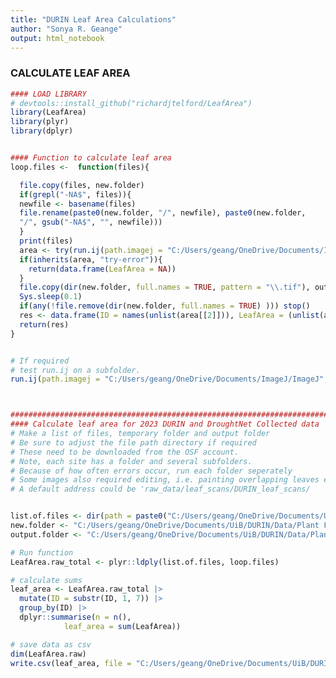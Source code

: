 ```yaml
---
title: "DURIN Leaf Area Calculations"
author: "Sonya R. Geange"
output: html_notebook
---
```



### CALCULATE LEAF AREA ###


```r

#### LOAD LIBRARY
# devtools::install_github("richardjtelford/LeafArea")
library(LeafArea)
library(plyr)
library(dplyr)


#### Function to calculate leaf area
loop.files <-  function(files){

  file.copy(files, new.folder)
  if(grepl("-NA$", files)){
  newfile <- basename(files)
  file.rename(paste0(new.folder, "/", newfile), paste0(new.folder,
  "/", gsub("-NA$", "", newfile)))
  }
  print(files)
  area <- try(run.ij(path.imagej = "C:/Users/geang/OneDrive/Documents/ImageJ/ImageJ", set.directory = new.folder, distance.pixel = 237, known.distance = 2, log = TRUE, low.size = 0.005, trim.pixel = 60, trim.pixel2 = 150, save.image = TRUE))
  if(inherits(area, "try-error")){
    return(data.frame(LeafArea = NA))
  }
  file.copy(dir(new.folder, full.names = TRUE, pattern = "\\.tif"), output.folder)
  Sys.sleep(0.1)
  if(any(!file.remove(dir(new.folder, full.names = TRUE) ))) stop()
  res <- data.frame(ID = names(unlist(area[[2]])), LeafArea = (unlist(area[[2]])))
  return(res)
}


# If required
# test run.ij on a subfolder.
run.ij(path.imagej = "C:/Users/geang/OneDrive/Documents/ImageJ/ImageJ", set.directory = "C:/Users/geang/OneDrive/Documents/UiB/DURIN/Data/Plant Functional Traits/Tjotta Leaf Scans/2023.07.06 C3PO/", distance.pixel = 237, known.distance = 2, log = TRUE, low.size = 0.05, trim.pixel = 58, trim.pixel2 = 150, save.image = TRUE)



###########################################################################
#### Calculate leaf area for 2023 DURIN and DroughtNet Collected data
# Make a list of files, temporary folder and output folder
# Be sure to adjust the file path directory if required
# These need to be downloaded from the OSF account. 
# Note, each site has a folder and several subfolders.
# Because of how often errors occur, run each folder seperately
# Some images also required editing, i.e. painting overlapping leaves etc.
# A default address could be 'raw_data/leaf_scans/DURIN_leaf_scans/


list.of.files <- dir(path = paste0("C:/Users/geang/OneDrive/Documents/UiB/DURIN/Data/Plant Functional Traits/Edited Scans/Edited"), pattern = "jpeg|jpg", recursive = TRUE, full.names = TRUE)
new.folder <- "C:/Users/geang/OneDrive/Documents/UiB/DURIN/Data/Plant Functional Traits/Edited Scans/Edited/Temp" # "raw_data/Temp/"
output.folder <- "C:/Users/geang/OneDrive/Documents/UiB/DURIN/Data/Plant Functional Traits/Edited Scans/Edited/output/" # raw_data/output

# Run function
LeafArea.raw_total <- plyr::ldply(list.of.files, loop.files)

# calculate sums
leaf_area <- LeafArea.raw_total |>
  mutate(ID = substr(ID, 1, 7)) |>
  group_by(ID) |>
  dplyr::summarise(n = n(),
            leaf_area = sum(LeafArea))

# save data as csv
dim(LeafArea.raw)
write.csv(leaf_area, file = "C:/Users/geang/OneDrive/Documents/UiB/DURIN/Data/Plant Functional Traits/Edited Scans/Edited/output/Edited_leaf_area_2023_09_07.csv")
```

